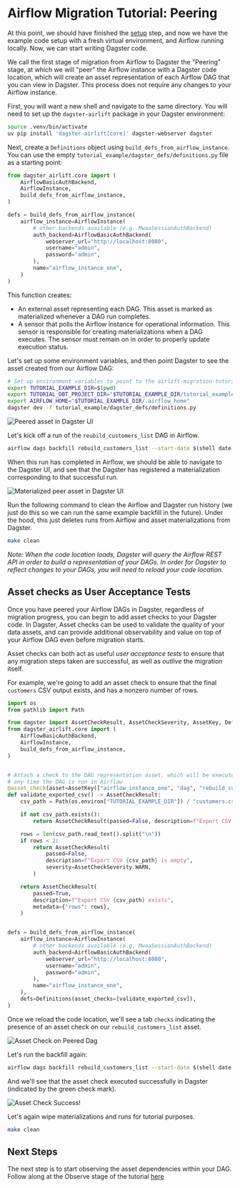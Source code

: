# Airflow Migration Tutorial: Peering

At this point, we should have finished the [setup](/integrations/airlift/tutorial/setup) step, and now we have the example code setup with a fresh virtual environment, and Airflow running locally. Now, we can start writing Dagster code.

We call the first stage of migration from Airflow to Dagster the "Peering" stage, at which we will "peer" the Airflow instance with a Dagster code location, which will create an asset representation of each Airflow DAG that you can view in Dagster. This process does not require any changes to your Airflow instance.

First, you will want a new shell and navigate to the same directory. You will need to set up the `dagster-airlift` package in your Dagster environment:

```bash
source .venv/bin/activate
uv pip install 'dagster-airlift[core]' dagster-webserver dagster
```

Next, create a `Definitions` object using `build_defs_from_airflow_instance`. You can use the empty `tutorial_example/dagster_defs/definitions.py` file as a starting point:

```python file=../../airlift-migration-tutorial/tutorial_example/dagster_defs/stages/peer.py
from dagster_airlift.core import (
    AirflowBasicAuthBackend,
    AirflowInstance,
    build_defs_from_airflow_instance,
)

defs = build_defs_from_airflow_instance(
    airflow_instance=AirflowInstance(
        # other backends available (e.g. MwaaSessionAuthBackend)
        auth_backend=AirflowBasicAuthBackend(
            webserver_url="http://localhost:8080",
            username="admin",
            password="admin",
        ),
        name="airflow_instance_one",
    )
)
```

This function creates:

- An external asset representing each DAG. This asset is marked as materialized whenever a DAG run completes.
- A sensor that polls the Airflow instance for operational information. This sensor is responsible for creating materializations when a DAG executes. The sensor must remain on in order to properly update execution status.

Let's set up some environment variables, and then point Dagster to see the asset created from our Airflow DAG:

```bash
# Set up environment variables to point to the airlift-migration-tutorial directory on your machine
export TUTORIAL_EXAMPLE_DIR=$(pwd)
export TUTORIAL_DBT_PROJECT_DIR="$TUTORIAL_EXAMPLE_DIR/tutorial_example/shared/dbt"
export AIRFLOW_HOME="$TUTORIAL_EXAMPLE_DIR/.airflow_home"
dagster dev -f tutorial_example/dagster_defs/definitions.py
```

<p align="center">

<Image
alt="Peered asset in Dagster UI"
src="/images/integrations/airlift/peer.svg"
width={320}
height={198}
/>

</p>

Let's kick off a run of the `reubild_customers_list` DAG in Airflow.

```bash
airflow dags backfill rebuild_customers_list --start-date $(shell date +"%Y-%m-%d")
```

When this run has completed in Airflow, we should be able to navigate to the Dagster UI, and see that the Dagster has registered a materialization corresponding to that successful run.

<p align="center">

<Image
alt="Materialized peer asset in Dagster UI"
src="/images/integrations/airlift/peer_materialize.svg"
width={320}
height={198}
/>

</p>

Run the following command to clean the Airflow and Dagster run history (we just do this so we can run the same example backfill in the future). Under the hood, this just deletes runs from Airflow and asset materializations from Dagster.

```bash
make clean
```

_Note: When the code location loads, Dagster will query the Airflow REST API in order to build a representation of your DAGs. In order for Dagster to reflect changes to your DAGs, you will need to reload your code location._

## Asset checks as User Acceptance Tests

Once you have peered your Airflow DAGs in Dagster, regardless of migration progress, you can begin to add asset checks to your Dagster code. In Dagster, Asset checks can be used to validate the quality of your data assets, and can provide additional observability and value on top of your Airflow DAG even before migration starts.

Asset checks can both act as useful _user acceptance tests_ to ensure that any migration steps taken are successful, as well as _outlive_ the migration itself.

For example, we're going to add an asset check to ensure that the final `customers` CSV output exists, and has a nonzero number of rows.

```python file=../../airlift-migration-tutorial/tutorial_example/dagster_defs/stages/peer_with_check.py
import os
from pathlib import Path

from dagster import AssetCheckResult, AssetCheckSeverity, AssetKey, Definitions, asset_check
from dagster_airlift.core import (
    AirflowBasicAuthBackend,
    AirflowInstance,
    build_defs_from_airflow_instance,
)


# Attach a check to the DAG representation asset, which will be executed by Dagster
# any time the DAG is run in Airflow
@asset_check(asset=AssetKey(["airflow_instance_one", "dag", "rebuild_customers_list"]))
def validate_exported_csv() -> AssetCheckResult:
    csv_path = Path(os.environ["TUTORIAL_EXAMPLE_DIR"]) / "customers.csv"

    if not csv_path.exists():
        return AssetCheckResult(passed=False, description=f"Export CSV {csv_path} does not exist")

    rows = len(csv_path.read_text().split("\n"))
    if rows < 2:
        return AssetCheckResult(
            passed=False,
            description=f"Export CSV {csv_path} is empty",
            severity=AssetCheckSeverity.WARN,
        )

    return AssetCheckResult(
        passed=True,
        description=f"Export CSV {csv_path} exists",
        metadata={"rows": rows},
    )


defs = build_defs_from_airflow_instance(
    airflow_instance=AirflowInstance(
        # other backends available (e.g. MwaaSessionAuthBackend)
        auth_backend=AirflowBasicAuthBackend(
            webserver_url="http://localhost:8080",
            username="admin",
            password="admin",
        ),
        name="airflow_instance_one",
    ),
    defs=Definitions(asset_checks=[validate_exported_csv]),
)
```

Once we reload the code location, we'll see a tab `checks` indicating the presence of an asset check on our `rebuild_customers_list` asset.

<Image
alt="Asset Check on Peered Dag"
src="/images/integrations/airlift/asset_check_peered_dag.png"
width={822}
height={178}
/>

Let's run the backfill again:

```bash
airflow dags backfill rebuild_customers_list --start-date $(shell date +"%Y-%m-%d")
```

And we'll see that the asset check executed successfully in Dagster (indicated by the green check mark).

<Image
alt="Asset Check Success!"
src="/images/integrations/airlift/peer_check_success.png"
width={822}
height={178}
/>

Let's again wipe materializations and runs for tutorial purposes.

```bash
make clean
```

## Next Steps

The next step is to start observing the asset dependencies within your DAG. Follow along at the Observe stage of the tutorial [here](/integrations/airlift/tutorial/observe)
